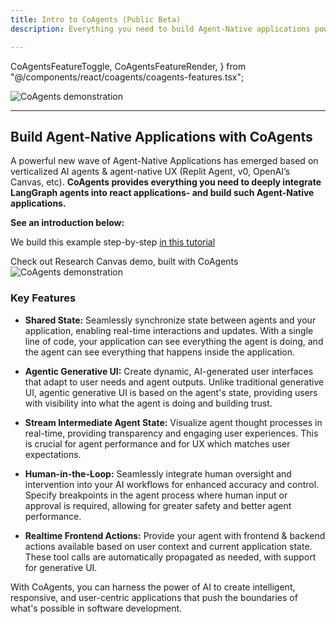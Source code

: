 ```yaml
---
title: Intro to CoAgents (Public Beta)
description: Everything you need to build Agent-Native applications powered by CopilotKit & LangGraph. The building blocks for the next generation of AI-native apps.

---
```


  CoAgentsFeatureToggle,
  CoAgentsFeatureRender,
} from "@/components/react/coagents/coagents-features.tsx";

<Frame className="-mt-12">
  <img
    src="/images/CoAgents.gif"
    alt="CoAgents demonstration"
    className="w-auto"
  />
</Frame>

---


## Build Agent-Native Applications with CoAgents



 A powerful new wave of Agent-Native Applications has emerged based on verticalized AI agents & agent-native UX (Replit Agent, v0, OpenAI’s Canvas, etc). **CoAgents provides everything you need to deeply integrate LangGraph agents into react applications-
and build such Agent-Native applications.**




**See an introduction below:**

<div className="flex justify-center my-12">
  <YouTubeVideo videoId="tVjVYJE-Nic" defaultPlaybackRate={1.0} />
</div>

We build this example step-by-step [in this tutorial](coagents/demos/perplexity-clone)



  <Link
    href="https://github.com/CopilotKit/CopilotKit/blob/main/examples/coagents-research-canvas/readme.md"
    className="text-primary-600 decoration-from-font underline [text-underline-position:from-font]"
  >
    Check out Research Canvas demo, built with CoAgents
  </Link>
  
  <Link
    href="https://github.com/CopilotKit/CopilotKit/blob/main/examples/coagents-research-canvas/readme.md"
    className="text-primary-600 decoration-from-font underline [text-underline-position:from-font]"
  >
    <Frame className="-mt-12">
      <img
        src="/images/coagents/SharedStateCoAgents.gif"
        alt="CoAgents demonstration"
        className="w-auto"
      />
    </Frame>
  </Link>







### Key Features

- **__Shared State:__** Seamlessly synchronize state between agents and your application, enabling real-time interactions and updates. With a single line of code, your application can see everything the agent is doing, and the agent can see everything that happens inside the application.

- **__Agentic Generative UI:__** Create dynamic, AI-generated user interfaces that adapt to user needs and agent outputs. Unlike traditional generative UI, agentic generative UI is based on the agent's state, providing users with visibility into what the agent is doing and building trust.

- **__Stream Intermediate Agent State:__** Visualize agent thought processes in real-time, providing transparency and engaging user experiences. This is crucial for agent performance and for UX which matches user expectations.

- **__Human-in-the-Loop:__** Seamlessly integrate human oversight and intervention into your AI workflows for enhanced accuracy and control. Specify breakpoints in the agent process where human input or approval is required, allowing for greater safety and better agent performance.

- **__Realtime Frontend Actions:__** Provide your agent with frontend & backend actions available based on user context and current application state. These tool calls are automatically propagated as needed, with support for generative UI.

With CoAgents, you can harness the power of AI to create intelligent, responsive, and user-centric applications that push the boundaries of what's possible in software development.



